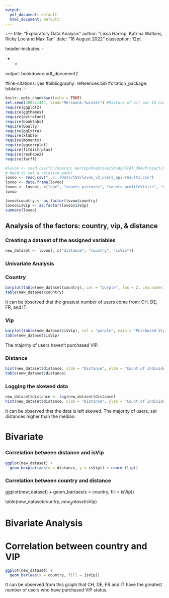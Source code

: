 ```yaml
---
output:
  pdf_document: default
  html_document: default
---
```

+---
title: "Exploratory Data Analysis"
author: "Lissa Harrop, Katrina Watkins, Ricky Loo and Max Tan"
date: "16 August 2022"
classoption: 12pt
  
header-includes:
  - \usepackage{newpxtext,eulerpx}
  - \usepackage{bm,bbm}
  - \usepackage{float}

output: bookdown::pdf_document2

#link-citations: yes
#bibliography: references.bib
#citation_package: biblatex
---

```r
knitr::opts_chunk$set(echo = TRUE)
set.seed(300521444, kind="Mersenne-Twister") #Mixture of all our ID numbers
require(ggplot2)
require(ggthemes)
require(extrafont)
require(booktabs)
require(GGally)
require(ggExtra)
require(xtable)
require(moments)
require(ggcorrplot)
require(fitdistrplus)
require(reshape2)
require(farff)
```

```r
#lovoo <- read.csv("C:/Users/L Harrop/OneDrive/Study/STAT_394/Project/Group-Project/Data/CSV/lovoo_v3_users_api-results.csv")
# Need to set a relative path!
lovoo <- read.csv("../../Data/CSV/lovoo_v3_users_api-results.csv")
lovoo <- data.frame(lovoo)
lovoo <- lovoo[, c("age", "counts_pictures", "counts_profileVisits", "counts_kisses", "distance", "country", "isVip")]
lovoo
```

```r
lovoo$country <- as.factor(lovoo$country)
lovoo$isVip <- as.factor(lovoo$isVip)
summary(lovoo)
```

## Analysis of the factors: country, vip, & distance
### Creating a dataset of the assigned variables
```r
new_dataset <- lovoo[, c("distance", "country", "isVip")]
```

### Univariate Analysis

### Country
```r
barplot(table(new_dataset$country), col = "purple", las = 2, cex.names = 0.75, cex.axis = 0.75, main = "Country", xlab = "Country", ylab = "Count", ylim = c(1, 2000))
table(new_dataset$country)
```
It can be observed that the greatest number of users come from: CH, DE, FR, and IT. 

### Vip
```r
barplot(table(new_dataset$isVip), col = "purple", main = "Purchased Vip", xlab = "Purchased", ylab = "Count", ylim = c(1, 4000))
table(new_dataset$isVip)
```

The majority of users haven't purchased VIP. 

### Distance
```r
hist(new_dataset$distance, xlab = "Distance", ylab = "Count of Individuals", main = "Histogram of individuals preference of logged distance", col = "red")
table(new_dataset$distance)
```

### Logging the skewed data
```r
new_dataset$distance <- log(new_dataset$distance)
hist(new_dataset$distance, xlab = "Distance", ylab = "Count of Individuals", main = "Histogram of Individuals preference of logged distance", col = "green")
```

It can be observed that the data is left skewed. The majority of users, set distances higher than the median. 

# Bivariate


### Correlation between distance and isVip
```r
ggplot(new_dataset) +
  geom_boxplot(aes(x = distance, y = isVip)) + coord_flip()
```

### Correlation between country and distance
ggplot(new_dataset) +
  geom_bar(aes(x = country, fill = isVip))

table(new_dataset$country, new_dataset$isVip)

# Bivariate Analysis

# Correlation between country and VIP
```r
ggplot(new_dataset) +
  geom_bar(aes(x = country, fill = isVip))
```

It can be observed from this graph that CH, DE, FR and IT have the greatest number of users who have purchased VIP status.

